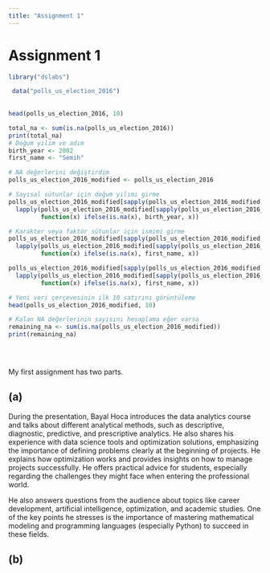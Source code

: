 ```yaml
---
title: "Assignment 1"
---
```


# Assignment 1

```r




library("dslabs")

 data("polls_us_election_2016")
 
 
head(polls_us_election_2016, 10)

total_na <- sum(is.na(polls_us_election_2016))
print(total_na)
# Doğum yılım ve adım
birth_year <- 2002  
first_name <- "Semih"  

# NA değerlerini değiştirdim
polls_us_election_2016_modified <- polls_us_election_2016

# Sayısal sütunlar için doğum yılımı girme
polls_us_election_2016_modified[sapply(polls_us_election_2016_modified, is.numeric)] <- 
  lapply(polls_us_election_2016_modified[sapply(polls_us_election_2016_modified, is.numeric)], 
         function(x) ifelse(is.na(x), birth_year, x))

# Karakter veya faktör sütunlar için ismimi girme
polls_us_election_2016_modified[sapply(polls_us_election_2016_modified, is.character)] <- 
  lapply(polls_us_election_2016_modified[sapply(polls_us_election_2016_modified, is.character)], 
         function(x) ifelse(is.na(x), first_name, x))

polls_us_election_2016_modified[sapply(polls_us_election_2016_modified, is.factor)] <- 
  lapply(polls_us_election_2016_modified[sapply(polls_us_election_2016_modified, is.factor)], 
         function(x) ifelse(is.na(x), first_name, x))

# Yeni veri çerçevesinin ilk 10 satırını görüntüleme
head(polls_us_election_2016_modified, 10)

# Kalan NA değerlerinin sayısını hesaplama eğer varsa
remaining_na <- sum(is.na(polls_us_election_2016_modified))
print(remaining_na)

 
 


```

My first assignment has two parts.

## (a) 
During the presentation, Bayal Hoca introduces the data analytics course and talks about different analytical methods, such as descriptive, diagnostic, predictive, and prescriptive analytics. He also shares his experience with data science tools and optimization solutions, emphasizing the importance of defining problems clearly at the beginning of projects. He explains how optimization works and provides insights on how to manage projects successfully. He offers practical advice for students, especially regarding the challenges they might face when entering the professional world.

He also answers questions from the audience about topics like career development, artificial intelligence, optimization, and academic studies. One of the key points he stresses is the importance of mastering mathematical modeling and programming languages (especially Python) to succeed in these fields.

## (b)
